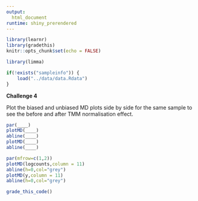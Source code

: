 ```yaml
---
output: 
  html_document
runtime: shiny_prerendered
---
```


```r
library(learnr)
library(gradethis)
knitr::opts_chunk$set(echo = FALSE)
```

```r
library(limma)
```

```r
if(!exists("sampleinfo")) {
    load("../data/data.Rdata")
}
```

**Challenge 4**

Plot the biased and unbiased MD plots side by side for the same sample to see the before and after TMM normalisation effect.

```r
par(____)
plotMD(____)
abline(____)
plotMD(____)
abline(____)
```

```r
par(mfrow=c(1,2))
plotMD(logcounts,column = 11)
abline(h=0,col="grey")
plotMD(y,column = 11)
abline(h=0,col="grey")
```

```r
grade_this_code()
```